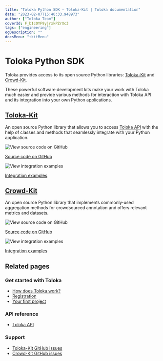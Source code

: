 ```yaml
---
title: "Toloka Python SDK — Toloka-Kit | Toloka documentation"
date: "2023-02-07T15:40:33.948973"
author: ["Toloka Team"]
coverId: F_bIcOYF9yjrxkPZrXc3
tags: ["engineering"]
ogDescription: ""
docsMenu: "tkitMenu"
---
```



# Toloka Python SDK

Toloka provides access to its open source Python libraries: [Toloka-Kit](/docs/toloka-kit/index) and [Crowd-Kit](/docs/crowd-kit/).

These powerful software development kits make your work with Toloka much easier and provide various methods for interaction with Toloka API and its integration into your own Python applications.

## [Toloka-Kit](/docs/toloka-kit/)

An open source Python library that allows you to access [Toloka API](https://toloka.ai/docs/api/api-reference/) with the help of classes and methods that seamlessly integrate with your Python application.

<img src="https://yastatic.net/s3/doc-binary/src/support/toloka/en/social/github.svg" alt="View source code on GitHub" />

[Source code on GitHub](https://github.com/Toloka/toloka-kit)

<img src="https://yastatic.net/s3/doc-binary/src/support/toloka/en/social/jupyter.svg" alt="View integration examples" />

[Integration examples](https://github.com/Toloka/toloka-kit/tree/main/examples)

## [Crowd-Kit](/docs/crowd-kit/)

An open source Python library that implements commonly-used aggregation methods for crowdsourced annotation and offers relevant metrics and datasets.

<img src="https://yastatic.net/s3/doc-binary/src/support/toloka/en/social/github.svg" alt="View source code on GitHub" />

[Source code on GitHub](https://github.com/Toloka/crowd-kit)

<img src="https://yastatic.net/s3/doc-binary/src/support/toloka/en/social/jupyter.svg" alt="View integration examples" />

[Integration examples](https://github.com/Toloka/crowd-kit/tree/main/examples)

## Related pages

### Get started with Toloka

- [How does Toloka work?](/docs/guide/overview)
- [Registration](/docs/guide/access)
- [Your first project](/docs/guide/first-project)

### API reference

- [Toloka API](https://toloka.ai/docs/api/api-reference/)

### Support

- [Toloka-Kit GitHub issues](https://github.com/Toloka/toloka-kit/issues)
- [Crowd-Kit GitHub issues](https://github.com/Toloka/crowd-kit/issues)

<GlobalCommunity/>

<SocialMedia/>
